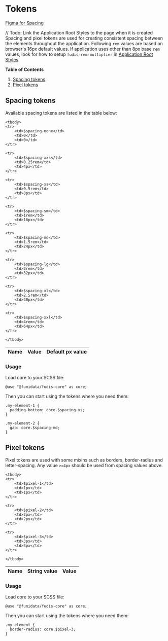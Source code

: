 
<Meta title="Foundations/Spacing/Tokens" />

# Tokens

[Figma for Spacing](https://www.figma.com/file/a6G6ZD6W3tlq0qmUkdvdp1/Fudis-DS-Foundations?type=design&node-id=26-187&mode=design&t=lYhydEYCkwi6ol3D-0)

// Todo: Link the Application Root Styles to the page when it is created
Spacing and pixel tokens are used for creating consistent spacing between the elements throughout the application. Following `rem` values are based on browser's 16px default values. If application uses other than 8px base `rem` values, look for how to setup `fudis-rem-multiplier` in [Application Root Styles]().

**Table of Contents**

1. [Spacing tokens](#spacing-tokens)
2. [Pixel tokens](#pixel-tokens)

## Spacing tokens

Available spacing tokens are listed in the table below:

<table>
    <thead>
    <tr>
        <th>Name</th>
        <th>Value</th>
        <th>Default px value</th>
    </tr>
    </thead>

    <tbody>
    <tr>
        <td>$spacing-none</td>
        <td>0</td>
        <td>0</td>
    </tr>

    <tr>
        <td>$spacing-xxs</td>
        <td>0.25rem</td>
        <td>4px</td>
    </tr>

    <tr>
        <td>$spacing-xs</td>
        <td>0.5rem</td>
        <td>8px</td>
    </tr>

    <tr>
        <td>$spacing-sm</td>
        <td>1rem</td>
        <td>16px</td>
    </tr>

    <tr>
        <td>$spacing-md</td>
        <td>1.5rem</td>
        <td>24px</td>
    </tr>

    <tr>
        <td>$spacing-lg</td>
        <td>2rem</td>
        <td>32px</td>
    </tr>

    <tr>
        <td>$spacing-xl</td>
        <td>2.5rem</td>
        <td>40px</td>
    </tr>

    <tr>
        <td>$spacing-xxl</td>
        <td>4rem</td>
        <td>64px</td>
    </tr>

    </tbody>

</table>

### Usage

Load core to your SCSS file:

```
@use "@funidata/fudis-core" as core;
```

Then you can start using the tokens where you need them:

```
.my-element-1 {
  padding-bottom: core.$spacing-xs;
}

.my-element-2 {
  gap: core.$spacing-md;
}
```

## Pixel tokens

Pixel tokens are used with some mixins such as borders, border-radius and letter-spacing. Any value `>=4px` should be used from spacing values above.

<table>
    <thead>
    <tr>
        <th>Name</th>
        <th>String value</th>
        <th>Value</th>
    </tr>
    </thead>

    <tbody>
    <tr>
        <td>$pixel-1</td>
        <td>1px</td>
        <td>1px</td>
    </tr>

    <tr>
        <td>$pixel-2</td>
        <td>2px</td>
        <td>2px</td>
    </tr>

    <tr>
        <td>$pixel-3</td>
        <td>3px</td>
        <td>3px</td>
    </tr>

    </tbody>

</table>

### Usage

Load core to your SCSS file:

```
@use "@funidata/fudis-core" as core;
```

Then you can start using the tokens where you need them:

```
.my-element {
  border-radius: core.$pixel-3;
}
```
